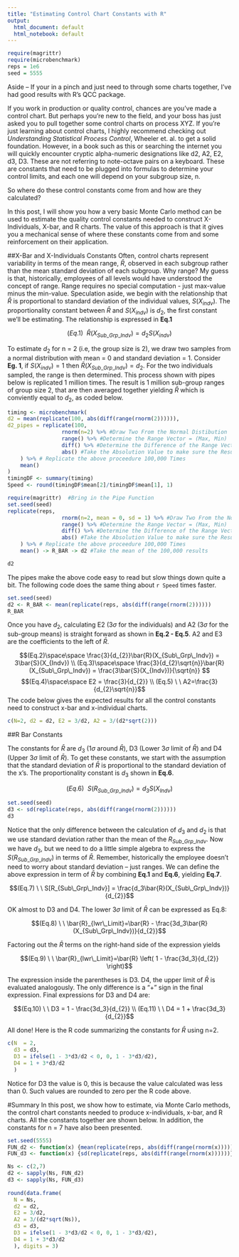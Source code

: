 ```yaml
---
title: "Estimating Control Chart Constants with R"
output:
  html_document: default
  html_notebook: default
---
```


```r
require(magrittr)
require(microbenchmark)
reps = 1e6
seed = 5555
```
Aside -- If your in a pinch and just need to through some charts together, I've had good results with R's QCC package. 


If you work in production or quality control, chances are you've made a control chart. But perhaps you're new to the field, and your boss has just asked you to pull together some control charts on process XYZ. If you're just learning about control charts, I highly recommend checking out *Understanding Statistical Process Control*, Wheeler et. al. to get a solid foundation. However, in a book such as this or searching the internet you will quickly encounter cryptic alpha-numeric designations like d2, A2, E2, d3, D3. These are not referring to note-octave pairs on a keyboard. These are constants that need to be plugged into formulas to determine your control limits, and each one will depend on your subgroup  size, n. 

So where do these control constants come from and how are they calculated?  

In this post, I will show you how a very basic Monte Carlo method can be used to estimate the quality control constants needed to construct X-Individuals, X-bar, and R charts. The value of this approach is that it gives you a mechanical sense of where these constants come from and some reinforcement on their application.

##X-Bar and X-Individuals Constants
Often, control charts represent variability in terms of the mean range, $\bar{R}$, observed in each subgroup rather than the mean standard deviation of each subgroup. Why range? My guess is that, historically, employees of all levels would have understood the concept of range. Range requires no special computation - just max-value minus the min-value. Speculation aside, we begin with the relationship that $\bar{R}$ is proportional to standard deviation of the individual values, $S(X_{indv})$. The proportionality constant between $\bar{R}$ and $S(X_{indv})$ is $d_{2}$, the first constant we'll be estimating. The relationship is expressed in **Eq.1**

$$(Eq. 1) \ \ \bar{R}(X_{Sub\_Grp\_Indv}) = d_{2}S(X_{indv})$$

To estimate $d_{2}$ for n = 2 (i.e, the group size is 2), we draw two samples from a normal distribution with mean = 0 and standard deviation = 1. Consider **Eg. 1**, if $S(X_{indv})=1$ then $\bar{R}(X_{Sub\_Grp\_Indv})=d_{2}$. For the two individuals sampled, the range is then determined. This process shown with pipes below is replicated 1 million times. The result is 1 million sub-group ranges of group size 2, that are then averaged together yielding $\bar{R}$ which is conviently equal to $d_{2}$, as coded below.       

```r
timing <- microbenchmark(
d2 = mean(replicate(100, abs(diff(range(rnorm(2)))))),
d2_pipes = replicate(100, 
				 rnorm(n=2) %>% #Draw Two From the Normal Distibution 
				 range() %>% #Determine the Range Vector = (Max, Min)
				 diff() %>% #Determine the Difference of the Range Vector
				 abs() #Take the Absolution Value to make sure the Result is positive
	) %>% # Replicate the above proceedure 100,000 Times 
	mean() 
)
timingDF <- summary(timing)
Speed <- round(timingDF$mean[2]/timingDF$mean[1], 1)
```

```r
require(magrittr)  #Bring in the Pipe Function
set.seed(seed)	
replicate(reps, 
				 rnorm(n=2, mean = 0, sd = 1) %>% #Draw Two From the Normal Distibution 
				 range() %>% #Determine the Range Vector = (Max, Min)
				 diff() %>% #Determine the Difference of the Range Vector
				 abs() #Take the Absolution Value to make sure the Result is positive
	) %>% # Replicate the above proceedure 100,000 Times 
	mean() -> R_BAR -> d2 #Take the mean of the 100,000 results

d2
```


The pipes make the above code easy to read but slow things down quite a bit. The following code does the same thing about `r Speed` times faster. 

```r
set.seed(seed)
d2 <- R_BAR <- mean(replicate(reps, abs(diff(range(rnorm(2))))))
R_BAR  
```


Once you have $d_{2}$, calculating E2 ($3\sigma$ for the individuals) and A2 ($3\sigma$ for the sub-group means) is straight forward as shown in **Eq.2 - Eq.5**. A2 and E3 are the coefficients to the left of $\bar{R}$. 


$$(Eq.2)\space\space \frac{3}{d_{2}}\bar{R}(X_{Sub\_Grp\_Indv}) =  3\bar{S}(X_{Indv}) \\ (Eq.3)\space\space \frac{3}{d_{2}\sqrt{n}}\bar{R}(X_{Sub\_Grp\_Indv}) =  \frac{3\bar{S}(X_{Indv})}{\sqrt{n}} $$
$$(Eq.4)\space\space E2 = \frac{3}{d_{2}} \\ (Eq.5) \ \ A2=\frac{3}{d_{2}\sqrt{n}}$$
The code below gives the expected results for all the control constants need to construct x-bar and x-individual charts. 
```r

c(N=2, d2 = d2, E2 = 3/d2, A2 = 3/(d2*sqrt(2)))
```

##R Bar Constants

The constants for $\bar{R}$ are $d_3$ (1$\sigma$ around $\bar{R}$), D3 (Lower $3\sigma$ limit of $\bar{R}$) and D4 (Upper $3\sigma$ limit of $\bar{R}$). To get these constants, we start with the assumption that the standard deviation of $\bar{R}$ is proportional to the standard deviation of the x's. The proportionality constant is $d_3$ shown in **Eq.6**.

$$(Eq.6) \ \ S(R_{Sub\_Grp\_Indv}) = d_{3}S(X_{Indv})$$

```r
set.seed(seed)
d3 <- sd(replicate(reps, abs(diff(range(rnorm(2))))))
d3  
```


Notice that the only difference between the calculation of $d_3$ and $d_2$ is that we use standard deviation rather than the mean of the $R_{Sub\_Grp\_Indv}$. Now we have $d_3$, but we need to do a little simple algebra to express the $S(R_{Sub\_Grp\_Indv})$ in terms of $\bar{R}$. Remember, historically the employee doesn't need to worry about standard deviation -- just ranges. We can define the above expression in term of $\bar{R}$ by combining **Eq.1** and **Eq.6**, yielding **Eq.7**.

$$(Eq.7) \ \  S[R_{Sub\_Grp\_Indv}] = \frac{d_3\bar{R}(X_{Sub\_Grp\_Indv})}{d_{2}}$$

OK almost to D3 and D4. The lower 3$\sigma$ limit of $\bar{R}$ can be expressed as Eq.8:

$$(Eq.8) \ \ \bar{R}_{lwr\_Limit}=\bar{R} - \frac{3d_3\bar{R}(X_{Sub\_Grp\_Indv})}{d_{2}}$$

Factoring out the $\bar{R}$ terms on the right-hand side of the expression yields 

$$(Eq.9) \ \ \bar{R}_{lwr\_Limit}=\bar{R} \left( 1 - \frac{3d_3}{d_{2}} \right)$$

The expression inside the parentheses is D3. D4, the upper limit of $\bar{R}$ is evaluated analogously. The only difference is a "+" sign in the final expression. Final expressions for D3 and D4 are:

$$(Eq.10) \ \ D3 = 1 - \frac{3d_3}{d_{2}} \\ (Eq.11) \ \ D4 = 1 + \frac{3d_3}{d_{2}}$$

All done! Here is the R code summarizing the constants for $\bar{R}$ using n=2.

```r
c(N  = 2, 
  d3 = d3,
  D3 = ifelse(1 - 3*d3/d2 < 0, 0, 1 - 3*d3/d2), 
  D4 = 1 + 3*d3/d2
  )
```


Notice for D3 the value is 0, this is because the value calculated was less than 0. Such values are rounded to zero per the R code above.

#Summary
In this post, we show how to estimate, via Monte Carlo methods, the control chart constants needed to produce x-individuals, x-bar, and R charts. All the constants together are shown below. In addition, the constants for n = 7 have also been presented. 



```r
set.seed(5555)
FUN_d2 <- function(x) {mean(replicate(reps, abs(diff(range(rnorm(x))))))}
FUN_d3 <- function(x) {sd(replicate(reps, abs(diff(range(rnorm(x))))))}

Ns <- c(2,7)
d2 <- sapply(Ns, FUN_d2)
d3 <- sapply(Ns, FUN_d3)
 
round(data.frame(
  N = Ns,
  d2 = d2,  
  E2 = 3/d2, 
  A2 = 3/(d2*sqrt(Ns)),
  d3 = d3,
  D3 = ifelse(1 - 3*d3/d2 < 0, 0, 1 - 3*d3/d2), 
  D4 = 1 + 3*d3/d2  
  ), digits = 3)

```





